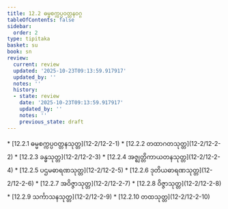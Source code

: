 ```yaml
---
title: 12.2 ဓမ္မစက္ကပ္ပဝတ္တနဝဂ္ဂ
tableOfContents: false
sidebar:
  order: 2
type: tipitaka
basket: su
book: sn
review:
  current: review
  updated: '2025-10-23T09:13:59.917917'
  updated_by: ''
  notes: ''
  history:
  - state: review
    date: '2025-10-23T09:13:59.917917'
    updated_by: ''
    notes: ''
    previous_state: draft
---
```



<ReviewStatus review={frontmatter.review} showDetails={true} />

<HypothesisAnnotation frontmatter={frontmatter} />

<DynamicBreadcrumb />



<TableOfContents book="sn" section="12.2">
* [12.2.1 ဓမ္မစက္ကပ္ပဝတ္တနသုတ္တ](12-2/12-2-1)
* [12.2.2 တထာဂတသုတ္တ](12-2/12-2-2)
* [12.2.3 ခန္ဓသုတ္တ](12-2/12-2-3)
* [12.2.4 အဇ္ဈတ္တိကာယတနသုတ္တ](12-2/12-2-4)
* [12.2.5 ပဌမဓာရဏသုတ္တ](12-2/12-2-5)
* [12.2.6 ဒုတိယဓာရဏသုတ္တ](12-2/12-2-6)
* [12.2.7 အဝိဇ္ဇာသုတ္တ](12-2/12-2-7)
* [12.2.8 ဝိဇ္ဇာသုတ္တ](12-2/12-2-8)
* [12.2.9 သင်္ကာသနသုတ္တ](12-2/12-2-9)
* [12.2.10 တထသုတ္တ](12-2/12-2-10)
</TableOfContents>